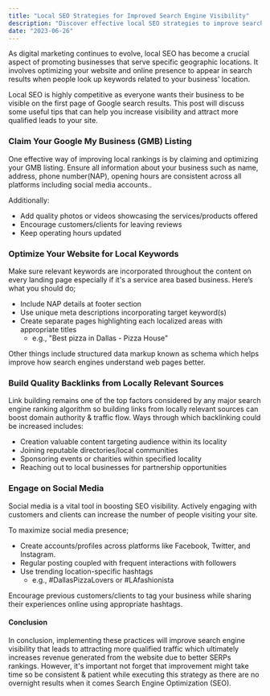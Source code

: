 ```yaml
---
title: "Local SEO Strategies for Improved Search Engine Visibility"
description: "Discover effective local SEO strategies to improve search engine visibility for businesses that serve specific geographic locations. Read more in this blog post."
date: "2023-06-26"
---
```


As digital marketing continues to evolve, local SEO has become a crucial aspect of promoting businesses that serve specific geographic locations. It involves optimizing your website and online presence to appear in search results when people look up keywords related to your business' location.

Local SEO is highly competitive as everyone wants their business to be visible on the first page of Google search results. This post will discuss some useful tips that can help you increase visibility and attract more qualified leads to your site.

### Claim Your Google My Business (GMB) Listing
One effective way of improving local rankings is by claiming and optimizing your GMB listing. Ensure all information about your business such as name, address, phone number(NAP), opening hours are consistent across all platforms including social media accounts..

Additionally:

- Add quality photos or videos showcasing the services/products offered
- Encourage customers/clients for leaving reviews
- Keep operating hours updated

### Optimize Your Website for Local Keywords
Make sure relevant keywords are incorporated throughout the content on every landing page especially if it's a service area based business.
Here’s what you should do;

- Include NAP details at footer section
- Use unique meta descriptions incorporating target keyword(s)
- Create separate pages highlighting each localized areas with appropriate titles
    - e.g., "Best pizza in Dallas - Pizza House"

Other things include structured data markup known as schema which helps improve how search engines understand web pages better.

### Build Quality Backlinks from Locally Relevant Sources
Link building remains one of the top factors considered by any major search engine ranking algorithm so building links from locally relevant sources can boost domain authority & traffic flow.
Ways through which backlinking could be increased includes:

- Creation valuable content targeting audience within its locality
- Joining reputable directories/local communities
- Sponsoring events or charities within specified locality
- Reaching out to local businesses for partnership opportunities

### Engage on Social Media
Social media is a vital tool in boosting SEO visibility. Actively engaging with customers and clients can increase the number of people visiting your site.

To maximize social media presence;

- Create accounts/profiles across platforms like Facebook, Twitter, and Instagram.
- Regular posting coupled with frequent interactions with followers
- Use trending location-specific hashtags
    - e.g., #DallasPizzaLovers or #LAfashionista

Encourage previous customers/clients to tag your business while sharing their experiences online using appropriate hashtags.

#### Conclusion

In conclusion, implementing these practices will improve search engine visibility that leads to attracting more qualified traffic which ultimately increases revenue generated from the website due to better SERPs rankings. However, it's important not forget that improvement might take time so be consistent & patient while executing this strategy as there are no overnight results when it comes Search Engine Optimization (SEO).